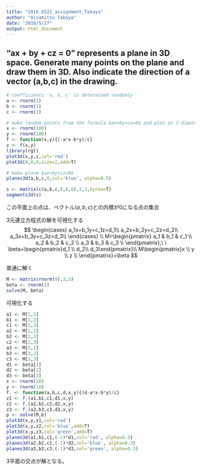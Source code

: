 ```yaml
---
title: "2018_0522_assignment_Takaya"
author: "Hisamitsu Takaya"
date: "2018/5/27"
output: html_document
---
```


## "ax + by + cz = 0" represents a plane in 3D space. Generate many points on the plane and draw them in 3D. Also indicate the direction of a vector (a,b,c) in the drawing.

```r
# coefficients 'a, b, c' is determined randomly
a <- rnorm(1)
b <- rnorm(1)
c <- rnorm(1)

# make random points from the formula $ax+by+cz=0$ and plot on 3-dimension space
x <- rnorm(100)
y <- rnorm(100)
f <- function(x,y){(-a*x-b*y)/c}
z <- f(x,y)
library(rgl)
plot3d(x,y,z,col='red')
plot3d(0,0,0,size=2,add=T)

# make plane $ax+by+cz=0$
planes3d(a,b,c,0,col='blue', alpha=0.5)

s <- matrix(c(a,b,c,0,0,0),2,3,byrow=T)
segments3d(s)
```

この平面上の点は、ベクトル$(a,b,c)$との内積が0になる点の集合


3元連立方程式の解を可視化する
$$
\begin{cases}
a_1x+b_1y+c_1z=d_1\\
a_2x+b_2y+c_2z=d_2\\
a_3x+b_3y+c_3z=d_3\\
\end{cases}
\\
M=\begin{pmatrix}
a_1 & b_1 & c_1 \\
a_2 & b_2 & c_2 \\
a_3 & b_3 & c_3 \\
\end{pmatrix},\ \ \beta=\begin{pmatrix}d_1 \\ d_2\\ d_3\end{pmatrix}\\
M\begin{pmatrix}x \\ y \\ z \\ \end{pmatrix}=\beta
$$

普通に解く
```r
M <- matrix(rnorm(9),3,3)
beta <- rnorm(3)
solve(M, beta)
```

可視化する
```r
a1 <- M[1,1]
b1 <- M[1,2]
c1 <- M[1,3]
a2 <- M[2,1]
b2 <- M[2,2]
c2 <- M[2,3]
a3 <- M[3,1]
b3 <- M[3,2]
c3 <- M[3,3]
d1 <- beta[1]
d2 <- beta[2]
d3 <- beta[3]
x <- rnorm(10)
y <- rnorm(10)
f. <- function(a,b,c,d,x,y){(d-a*x-b*y)/c}
z1 <- f.(a1,b1,c1,d1,x,y)
z2 <- f.(a2,b2,c2,d2,x,y)
z3 <- f.(a3,b3,c3,d3,x,y)
p <- solve(M,b)
plot3d(x,y,z1,col='red')
plot3d(x,y,z2,col='blue',add=T)
plot3d(x,y,z3,col='green',add=T)
planes3d(a1,b1,c1,(-1)*d1,col='red', alpha=0.3)
planes3d(a2,b2,c2,(-1)*d2,col='blue', alpha=0.3)
planes3d(a3,b3,c3,(-1)*d3,col='green', alpha=0.3)
```
3平面の交点が解となる。
